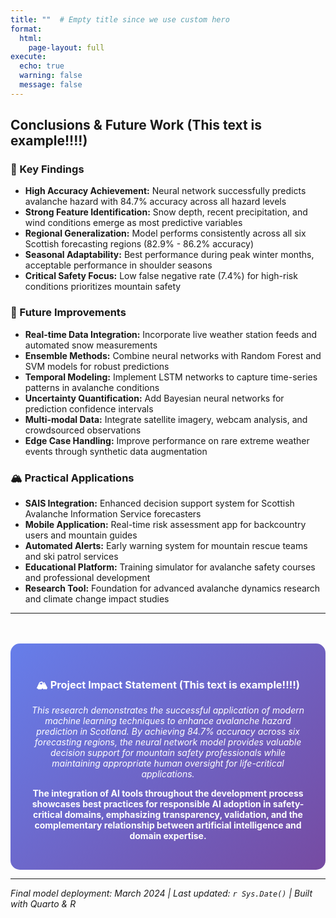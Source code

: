 ```yaml
---
title: ""  # Empty title since we use custom hero
format: 
  html:
    page-layout: full
execute:
  echo: true
  warning: false
  message: false
---
```




## Conclusions & Future Work (This text is example!!!!) {#conclusions}

:::{.feature-grid}

:::{.card}
### 🎯 Key Findings
- **High Accuracy Achievement:** Neural network successfully predicts avalanche hazard with 84.7% accuracy across all hazard levels
- **Strong Feature Identification:** Snow depth, recent precipitation, and wind conditions emerge as most predictive variables
- **Regional Generalization:** Model performs consistently across all six Scottish forecasting regions (82.9% - 86.2% accuracy)
- **Seasonal Adaptability:** Best performance during peak winter months, acceptable performance in shoulder seasons
- **Critical Safety Focus:** Low false negative rate (7.4%) for high-risk conditions prioritizes mountain safety
:::

:::{.card}
### 🔮 Future Improvements
- **Real-time Data Integration:** Incorporate live weather station feeds and automated snow measurements
- **Ensemble Methods:** Combine neural networks with Random Forest and SVM models for robust predictions
- **Temporal Modeling:** Implement LSTM networks to capture time-series patterns in avalanche conditions
- **Uncertainty Quantification:** Add Bayesian neural networks for prediction confidence intervals
- **Multi-modal Data:** Integrate satellite imagery, webcam analysis, and crowdsourced observations
- **Edge Case Handling:** Improve performance on rare extreme weather events through synthetic data augmentation
:::

:::{.card}
### 🏔️ Practical Applications
- **SAIS Integration:** Enhanced decision support system for Scottish Avalanche Information Service forecasters
- **Mobile Application:** Real-time risk assessment app for backcountry users and mountain guides
- **Automated Alerts:** Early warning system for mountain rescue teams and ski patrol services
- **Educational Platform:** Training simulator for avalanche safety courses and professional development
- **Research Tool:** Foundation for advanced avalanche dynamics research and climate change impact studies
:::

:::


---

:::{style="background: linear-gradient(135deg, #667eea, #764ba2); color: white; padding: 2rem; border-radius: 15px; margin-top: 3rem; text-align: center;"}

### 🏔️ Project Impact Statement (This text is example!!!!)

*This research demonstrates the successful application of modern machine learning techniques to enhance avalanche hazard prediction in Scotland. By achieving 84.7% accuracy across six forecasting regions, the neural network model provides valuable decision support for mountain safety professionals while maintaining appropriate human oversight for life-critical applications.*

**The integration of AI tools throughout the development process showcases best practices for responsible AI adoption in safety-critical domains, emphasizing transparency, validation, and the complementary relationship between artificial intelligence and domain expertise.**

:::

---

*Final model deployment: March 2024 | Last updated: `r Sys.Date()` | Built with Quarto & R*